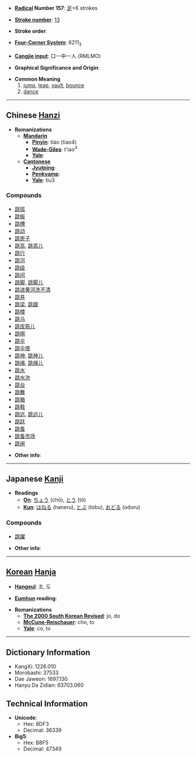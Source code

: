 * '''[[Wiktionary:Chinese radical index| Radical]] Number 157''': [[Wiktionary:Chinese radical index 足|足]]+6 strokes

* '''[[Wiktionary:Chinese total strokes index|Stroke number]]''': [[Wiktionary:Chinese total strokes index 13|13]]

* '''Stroke order''': 

* '''[[Wiktionary:Chinese four corner index|Four-Corner System]]''': 6211<sub>3</sub>

* '''[[Wiktionary:Chinese Cangjie index|Cangjie input]]''': 口一中一人 (RMLMO)

* '''Graphical Significance and Origin''': 

* '''Common Meaning'''
*# [[jump]], [[leap]], [[vault]], [[bounce]]
*# [[dance]]


----

== Chinese [[Hanzi]] ==

* '''Romanizations'''
** '''[[Mandarin]]'''
*** '''[[Pinyin]]''': tiào (tiao4)
*** '''[[Wade-Giles]]''': t'iao<sup>4</sup>
*** '''[[Yale]]''': 
** '''[[Cantonese]]'''
*** '''[[Jyutping]]''':
*** '''[[Penkyamp]]''': 
*** '''[[Yale]]''': tiu3

===Compounds===
*[[跳班]]
*[[跳板]]
*[[跳槽]]
*[[跳动]]
*[[跳房子]]
*[[跳高]], [[跳高儿]]
*[[跳行]]
*[[跳河]]
*[[跳级]]
*[[跳间]]
*[[跳脚]], [[跳脚儿]]
*[[跳进黄河洗不清]]
*[[跳井]]
*[[跳梁]], [[跳踉]]
*[[跳楼]]
*[[跳马]]
*[[跳皮筋儿]]
*[[跳棋]]
*[[跳伞]]
*[[跳伞塔]]
*[[跳神]], [[跳神儿]]
*[[跳绳]], [[跳绳儿]]
*[[跳水]]
*[[跳水池]]
*[[跳台]]
*[[跳舞]]
*[[跳箱]]
*[[跳鞋]]
*[[跳远]], [[跳远儿]]
*[[跳跃]]
*[[跳蚤]]
*[[跳蚤市场]]
*[[跳闸]]

* '''Other info''': 

----

== Japanese [[Kanji]] ==

* '''Readings'''
** '''[[On]]''': [[ちょう]] (chō), [[とう]] (tō)
** '''[[Kun]]''': [[はねる]] (haneru), [[とぶ]] (tobu), [[おどる]] (odoru)

===Compounds===
*[[跳躍]]

* '''Other info''':  

----

== [[Korean]] [[Hanja]] ==

* '''[[Hangeul]]''': 조, 도

* '''[[Eumhun]] reading''': 

* '''Romanizations'''
** '''[[The 2000 South Korean Revised Romanization|The 2000 South Korean Revised]]''': jo, do
** '''[[McCune-Reischauer]]''': cho, to
** '''[[Yale]]''': co, to

----

== Dictionary Information ==

* KangXi: 1226.010
* Morobashi: 37533
* Dae Jaweon: 1697.130
* Hanyu Da Zidian: 63703.060

== Technical Information ==

* '''Unicode''':
** Hex: 8DF3
** Decimal: 36339
* '''Big5''':
** Hex: B8F5
** Decimal: 47349